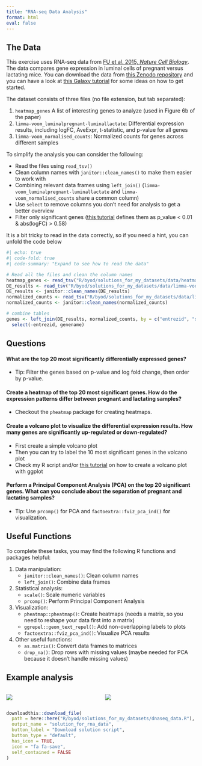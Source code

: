 ```yaml
---
title: "RNA-seq Data Analysis"
format: html
eval: false
---
```


## The Data

This exercise uses RNA-seq data from [FU et al. 2015, *Nature Cell Biology*](https://www.nature.com/articles/ncb3117). The data compares gene expression in luminal cells of pregnant versus lactating mice. You can download the data from [this Zenodo repository](https://zenodo.org/records/2529926) and you can have a look at [this Galaxy tutorial](https://training.galaxyproject.org/training-material/topics/transcriptomics/tutorials/rna-seq-viz-with-heatmap2/tutorial.html) for some ideas on how to get started.

The dataset consists of three files (no file extension, but tab separated):

1.  `heatmap_genes` A list of interesting genes to analyze (used in Figure 6b of the paper)
2.  `limma-voom_luminalpregnant-luminallactate`: Differential expression results, including logFC, AveExpr, t-statistic, and p-value for all genes
3.  `limma-voom_normalised_counts`: Normalized counts for genes across different samples

To simplify the analysis you can consider the following:

- Read the files using `read_tsv()`
- Clean column names with `janitor::clean_names()` to make them easier to work with
- Combining relevant data frames using `left_join()` (`limma-voom_luminalpregnant-luminallactate` and `limma-voom_normalised_counts` share a common column)
- Use `select` to remove columns you don’t need for analysis to get a better overview
- Filter only significant genes ([this tutorial](https://training.galaxyproject.org/training-material/topics/transcriptomics/tutorials/rna-seq-viz-with-heatmap2/tutorial.html) defines them as p_value < 0.01 & abs(logFC) > 0.58)

It is a bit tricky to read in the data correctly, so if you need a hint, you can 
unfold the code below

```r
#| echo: true
#| code-fold: true
#| code-summary: "Expand to see how to read the data"

# Read all the files and clean the column names
heatmap_genes <- read_tsv("R/byod/solutions_for_my_datasets/data/heatmap_genes")
DE_results <- read_tsv("R/byod/solutions_for_my_datasets/data/limma-voom_luminalpregnant-luminallactate")
DE_results <- janitor::clean_names(DE_results)
normalized_counts <- read_tsv("R/byod/solutions_for_my_datasets/data/limma-voom_normalised_counts")
normalized_counts <- janitor::clean_names(normalized_counts)

# combine tables
genes <- left_join(DE_results, normalized_counts, by = c("entrezid", "symbol", "genename")) %>%
  select(-entrezid, genename)
```


## Questions

#### What are the top 20 most significantly differentially expressed genes?
-   Tip: Filter the genes based on p-value and log fold change, then order by p-value.

#### Create a heatmap of the top 20 most significant genes. How do the expression patterns differ between pregnant and lactating samples?
-   Checkout the `pheatmap` package for creating heatmaps.

#### Create a volcano plot to visualize the differential expression results. How many genes are significantly up-regulated or down-regulated?

- First create a simple volcano plot
- Then you can try to label the 10 most significant genes in the volcano plot
- Check my R script and/or [this tutorial](https://erikaduan.github.io/posts/2021-01-02-volcano-plots-with-ggplot2/) on how
to create a volcano plot with ggplot

#### Perform a Principal Component Analysis (PCA) on the top 20 significant genes. What can you conclude about the separation of pregnant and lactating samples?
-   Tip: Use `prcomp()` for PCA and `factoextra::fviz_pca_ind()` for visualization.


## Useful Functions

To complete these tasks, you may find the following R functions and packages helpful:

1.  Data manipulation:
    - `janitor::clean_names()`: Clean column names
    - `left_join()`: Combine data frames
2.  Statistical analysis:
    - `scale()`: Scale numeric variables
    - `prcomp()`: Perform Principal Component Analysis
3.  Visualization:
    - `pheatmap::pheatmap()`: Create heatmaps (needs a matrix, so you need to reshape your data first into a matrix)
    - `ggrepel::geom_text_repel()`: Add non-overlapping labels to plots
    - `factoextra::fviz_pca_ind()`: Visualize PCA results
4.  Other useful functions:
    - `as.matrix()`: Convert data frames to matrices
    - `drop_na()`: Drop rows with missing values (maybe needed for PCA because it doesn't handle missing values)
    
## Example analysis

:::{.columns}

:::{.column width="50%"}

![](img/day4/volcano.png)
:::

:::{.column width="50%"}


![](img/day4/heat_top20_2.png)
:::

:::

```r
downloadthis::download_file(
  path = here::here("R/byod/solutions_for_my_datasets/dnaseq_data.R"),
  output_name = "solution_for_rna_data",
  button_label = "Download solution script",
  button_type = "default",
  has_icon = TRUE,
  icon = "fa fa-save",
  self_contained = FALSE
)
```
